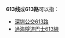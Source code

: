 {{线路名消歧义}}
'''613线'''或'''613路'''可以指：
* [[深圳公交613路|深圳公交613路]]
* [[過海隧道巴士613線|過海隧道巴士613線]]

{{disambig|cat=四字路线名消歧义}}